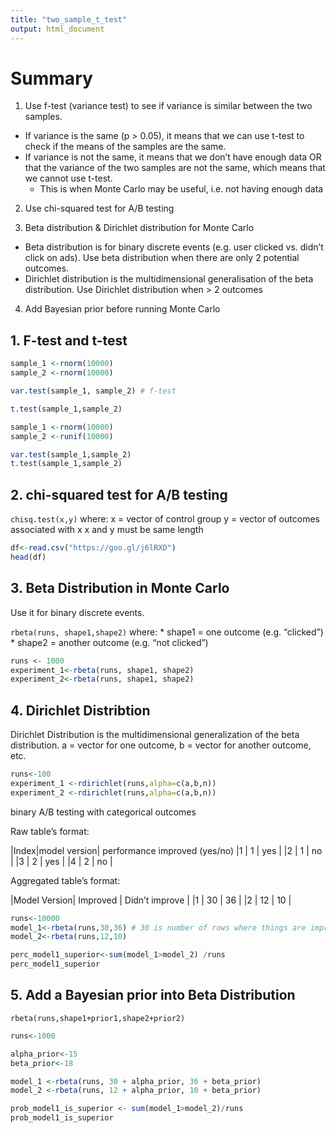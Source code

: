 ```yaml
---
title: "two_sample_t_test"
output: html_document
---
```

# Summary
1. Use f-test (variance test) to see if variance is similar between the two samples. 
  * If variance is the same (p > 0.05), it means that we can use t-test to check if the means of the samples are the same.
  * If variance is not the same, it means that we don't have enough data OR that the variance of the two samples are not the same, which means that we cannot use t-test.
    * This is when Monte Carlo may be useful, i.e. not having enough data
  
2. Use chi-squared test for A/B testing

3. Beta distribution & Dirichlet distribution for Monte Carlo
  * Beta distribution is for binary discrete events (e.g. user clicked vs. didn't click on ads). Use beta distribution when there are only 2 potential outcomes.
  * Dirichlet distribution is the multidimensional generalisation of the beta distribution. Use Dirichlet distribution when > 2 outcomes
  
  
4. Add Bayesian prior before running Monte Carlo
  
## 1. F-test and t-test
```r
sample_1 <-rnorm(10000)
sample_2 <-rnorm(10000)

var.test(sample_1, sample_2) # f-test
```

```r
t.test(sample_1,sample_2)
```

```r
sample_1 <-rnorm(10000)
sample_2 <-runif(10000)

var.test(sample_1,sample_2)
t.test(sample_1,sample_2)
```

## 2. chi-squared test for A/B testing
`chisq.test(x,y)` where:
x = vector of control group
y = vector of outcomes associated with x
x and y must be same length
```r
df<-read.csv("https://goo.gl/j6lRXD")
head(df)
```

## 3. Beta Distribution in Monte Carlo
Use it for binary discrete events. 

`rbeta(runs, shape1,shape2)` where:
* shape1 = one outcome (e.g. "clicked")
* shape2 = another outcome (e.g. "not clicked")
```r
runs <- 1000
experiment_1<-rbeta(runs, shape1, shape2)
experiment_2<-rbeta(runs, shape1, shape2)
```

## 4. Dirichlet Distribtion
Dirichlet Distribution is the multidimensional generalization of the beta distribution. 
a = vector for one outcome, b = vector for another outcome, etc. 

```r
runs<-100
experiment_1 <-rdirichlet(runs,alpha=c(a,b,n))
experiment_2 <-rdirichlet(runs,alpha=c(a,b,n))
```

binary A/B testing with categorical outcomes

Raw table's format:

|Index|model version| performance improved (yes/no)
|1    | 1           | yes                    |
|2    | 1           | no                     |
|3    | 2           | yes                    |
|4    | 2           | no                     | 


Aggregated table's format:

|Model Version| Improved    | Didn't improve |
|1            | 30          | 36             |
|2            | 12          | 10             |

```r
runs<-10000
model_1<-rbeta(runs,30,36) # 30 is number of rows where things are improved, 36 is the number of rows where things did not improve for model 1
model_2<-rbeta(runs,12,10) 

perc_model1_superior<-sum(model_1>model_2) /runs
perc_model1_superior
```


## 5. Add a Bayesian prior into Beta Distribution
`rbeta(runs,shape1+prior1,shape2+prior2)` 

```r
runs<-1000

alpha_prior<-15
beta_prior<-18

model_1 <-rbeta(runs, 30 + alpha_prior, 36 + beta_prior)
model_2 <-rbeta(runs, 12 + alpha_prior, 10 + beta_prior)

prob_model1_is_superior <- sum(model_1>model_2)/runs
prob_model1_is_superior
```
